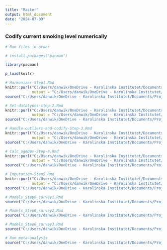 ```yaml
---
title: "Master"
output: html_document
date: "2024-07-09"
---
```


### Codify current smoking level numerically
```r
# Run files in order

# install.packages("pacman")

library(pacman)

p_load(knitr)

# Harmonizer-Step1.Rmd
knitr::purl("C:/Users/danwik/OneDrive - Karolinska Institutet/Documents/Project 2 - Vscode/Program/Harmonizer-Step1.Rmd", 
            output = "C:/Users/danwik/OneDrive - Karolinska Institutet/Documents/Project 2 - Vscode/Program/Harmonizer-Step1.R")
source("C:/Users/danwik/OneDrive - Karolinska Institutet/Documents/Project 2 - Vscode/Program/Harmonizer-Step1.R")

# Set-datatypes-step-2.Rmd
knitr::purl("C:/Users/danwik/OneDrive - Karolinska Institutet/Documents/Project 2 - Vscode/Program/Set-datatypes-step-2.Rmd", 
            output = "C:/Users/danwik/OneDrive - Karolinska Institutet/Documents/Project 2 - Vscode/Program/Set-datatypes-step-2.R")
source("C:/Users/danwik/OneDrive - Karolinska Institutet/Documents/Project 2 - Vscode/Program/Set-datatypes-step-2.R")

# Handle-outliers-and-codify-Step-3.Rmd
knitr::purl("C:/Users/danwik/OneDrive - Karolinska Institutet/Documents/Project 2 - Vscode/Program/Handle-outliers-and-codify-Step-3.Rmd", 
            output = "C:/Users/danwik/OneDrive - Karolinska Institutet/Documents/Project 2 - Vscode/Program/Handle-outliers-and-codify-Step-3.R")
source("C:/Users/danwik/OneDrive - Karolinska Institutet/Documents/Project 2 - Vscode/Program/Handle-outliers-and-codify-Step-3.R")

# Calc_ageDev-Step-4.Rmd
knitr::purl("C:/Users/danwik/OneDrive - Karolinska Institutet/Documents/Project 2 - Vscode/Program/Calc_ageDev-Step-4.Rmd", 
            output = "C:/Users/danwik/OneDrive - Karolinska Institutet/Documents/Project 2 - Vscode/Program/Calc_ageDev-Step-4.R")
source("C:/Users/danwik/OneDrive - Karolinska Institutet/Documents/Project 2 - Vscode/Program/Calc_ageDev-Step-4.R")

# Imputation-Step5.Rmd
knitr::purl("C:/Users/danwik/OneDrive - Karolinska Institutet/Documents/Project 2 - Vscode/Program/Imputation-Step5.Rmd", 
            output = "C:/Users/danwik/OneDrive - Karolinska Institutet/Documents/Project 2 - Vscode/Program/Imputation-Step5.R")
source("C:/Users/danwik/OneDrive - Karolinska Institutet/Documents/Project 2 - Vscode/Program/Imputation-Step5.R")

# Models_Step6_survey1.Rmd
source("C:/Users/danwik/OneDrive - Karolinska Institutet/Documents/Project 2 - Vscode/Program/Models-Step6_survey1.R")

# Models_Step6_survey2.Rmd
source("C:/Users/danwik/OneDrive - Karolinska Institutet/Documents/Project 2 - Vscode/Program/Models-Step6_survey2.R")

# Models_Step6_survey3.Rmd
source("C:/Users/danwik/OneDrive - Karolinska Institutet/Documents/Project 2 - Vscode/Program/Models-Step6_survey3.R")

# Run meta-analysis
source("C:/Users/danwik/OneDrive - Karolinska Institutet/Documents/Project 2 - Vscode/Program/MetaAnalyses_step7.R")


```
